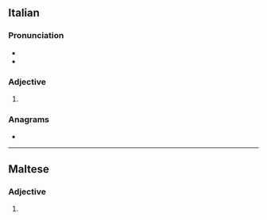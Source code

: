==Italian==

===Pronunciation===
* {{it-IPA|bràvi}}
* {{rhymes|it|avi}}

===Adjective===
{{it-adj-form|m-p}}

# {{adj form of|it|bravo||m|p}}

===Anagrams===
* {{anagrams|it|a=abirv|vibra}}

----

==Maltese==

===Adjective===
{{head|mt|adjective form}}

# {{plural of|mt|bravu}}
